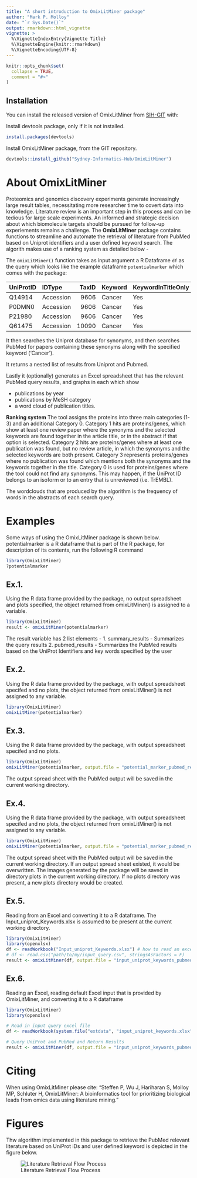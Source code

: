 ```yaml
---
title: "A short introduction to OmixLitMiner package"
author: "Mark P. Molloy"
date: "`r Sys.Date()`"
output: rmarkdown::html_vignette
vignette: >
  %\VignetteIndexEntry{Vignette Title}
  %\VignetteEngine{knitr::rmarkdown}
  %\VignetteEncoding{UTF-8}
---
```


```r
knitr::opts_chunk$set(
  collapse = TRUE,
  comment = "#>"
)
```

## Installation

You can install the released version of OmixLitMiner from [SIH-GIT](https://github.com/Sydney-Informatics-Hub/OmixLitMiner) with:

Install devtools package, only if it is not installed.
```r
install.packages(devtools)
```

Install OmixLitMiner package, from the GIT repository.
```r
devtools::install_github("Sydney-Informatics-Hub/OmixLitMiner")
```

# About OmixLitMiner

Proteomics and genomics discovery experiments generate increasingly large result tables, necessitating more researcher time to covert data into knowledge. Literature review is an important step in this process and can be tedious for large scale experiments. An informed and strategic decision about which biomolecule targets should be pursued for follow-up experiements remains a challenge. The **OmixLitMiner** package contains functions to streamline and automate the retrieval of literature from PubMed based on Uniprot identifiers and a user defined keyword search. The algorith makes use of a ranking system as detailed below - 

The `omixLitMiner()` function takes as input argument a R Dataframe `df` as the query which looks like the example dataframe `potentialmarker` which comes with the package:

|UniProtID |IDType    | TaxID|Keyword |KeywordInTitleOnly |
|:---------|:---------|-----:|:-------|:------------------|
|Q14914    |Accession |  9606|Cancer  |Yes                |
|P0DMN0    |Accession |  9606|Cancer  |Yes                |
|P21980    |Accession |  9606|Cancer  |Yes                |
|Q61475    |Accession | 10090|Cancer  |Yes                |

It then searches the Uniprot database for synonyms, and then searches PubMed for papers containing these synonyms along with the specified keyword ('Cancer').

It returns a nested list of results from Uniprot and Pubmed.

Lastly it (optionally) generates an Excel spreadsheet that has the relevant PubMed query results, and graphs in each which show 

- publications by year
- publications by MeSH category
- a word cloud of publication titles.

**Ranking system**
The tool assigns the proteins into three main categories (1-3) and an additional Category 0. Category 1 hits are proteins/genes, which show at least one review paper where the synonyms and the selected keywords are found together in the article title, or in the abstract if that option is selected. Category 2 hits are proteins/genes where at least one publication was found, but no review article, in which the synonyms and the selected keywords are both present. Category 3 represents proteins/genes where no publication was found which mentions both the synonyms and the keywords together in the title. Category 0 is used for proteins/genes where the tool could not find any synonyms. This may happen, if the UniProt ID belongs to an isoform or to an entry that is unreviewed (i.e. TrEMBL). 

The wordclouds that are produced by the algorithm is the frequency of words in the abstracts of each search query.

# Examples
Some ways of using the OmixLitMiner package is shown below.
potentialmarker is a R dataframe that is part of the R package, for description of its contents, run the following R command
```r
library(OmixLitMiner)
?potentialmarker
```

## Ex.1. 
Using the R data frame provided by the package, no output spreadsheet and plots specified, the object returned from omixLitMiner() is assigned to a variable.
```r
library(OmixLitMiner)
result <- omixLitMiner(potentialmarker)
```
The result variable has 2 list elements - 
1. summary_results - Summarizes the query results 
2. pubmed_results - Summarizes the PubMed results based on the UniProt Identifiers and key words specified by the user

## Ex.2. 
Using the R data frame provided by the package, with output spreadsheet specifed and no plots, the object returned from omixLitMiner() is not assigned to any variable.
```r
library(OmixLitMiner)
omixLitMiner(potentialmarker)
```

## Ex.3. 
Using the R data frame provided by the package, with output spreadsheet specifed and no plots.
```r
library(OmixLitMiner)
omixLitMiner(potentialmarker, output.file = "potential_marker_pubmed_results.xlsx")
```
The output spread sheet with the PubMed output will be saved in the current working directory.

## Ex.4. 
Using the R data frame provided by the package, with output spreadsheet specifed and no plots, the object returned from omixLitMiner() is not assigned to any variable.
```r
library(OmixLitMiner)
omixLitMiner(potentialmarker, output.file = "potential_marker_pubmed_results.xlsx", plots.dir = "plots")
```
The output spread sheet with the PubMed output will be saved in the current working directory. If an output spread sheet existed, it would be overwritten.
The images generated by the package will be saved in directory plots in the current working directory. If no plots directory was present, a new plots directory would be created.

## Ex.5. 
Reading from an Excel and converting it to a R dataframe. The Input_uniprot_Keywords.xlsx is assumed to be present at the current working directory.
```r
library(OmixLitMiner)
library(openxlsx)
df <- readWorkbook("Input_uniprot_Keywords.xlsx") # how to read an excel file on your computer
# df <- read.csv("path/to/my/input_query.csv", stringsAsFactors = F)     # how to read a csv file on your computer
result <- omixLitMiner(df, output.file = "input_uniprot_keywords_pubmed_results.xlsx", plots.dir = "plots")
```

## Ex.6. 
Reading an Excel, reading default Excel input that is provided by OmixLitMiner, and converting it to a R dataframe
```r
library(OmixLitMiner)
library(openxlsx)

# Read in input query excel file
df <- readWorkbook(system.file("extdata", "input_uniprot_keywords.xlsx", package="OmixLitMiner")) #read demo data from package

# Query UniProt and PubMed and Return Results
result <- omixLitMiner(df, output.file = "input_uniprot_keywords_pubmed_results.xlsx", plots.dir = "plots")
```

# Citing
When using OmixLitMiner please cite: "Steffen P, Wu J, Hariharan S, Molloy MP, Schluter H, OmixLitMiner: A bioinformatics tool for prioritizing biological leads from omics data using literature mining."

# Figures
Thw algorithm implemented in this package to retrieve the PubMed relevant literature based on UniProt iDs and user defined keyword is depicted in the figure below.

![Literature Retrieval Flow Process](LiteratureRetrievalFlow.png)
